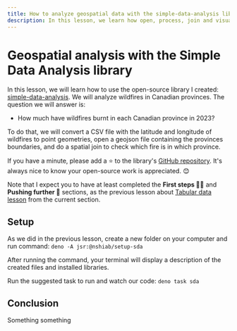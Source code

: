 ```yaml
---
title: How to analyze geospatial data with the simple-data-analysis library
description: In this lesson, we learn how open, process, join and visualize geospatial data.
---
```



# Geospatial analysis with the Simple Data Analysis library

In this lesson, we will learn how to use the open-source library I created: [simple-data-analysis](https://github.com/nshiab/simple-data-analysis). We will analyze wildfires in Canadian provinces. The question we will answer is:

- How much have wildfires burnt in each Canadian province in 2023?

To do that, we will convert a CSV file with the latitude and longitude of wildfires to point geometries, open a geojson file containing the provinces boundaries, and do a spatial join to check which fire is in which province.

If you have a minute, please add a ⭐ to the library's [GitHub repository](https://github.com/nshiab/simple-data-analysis). It's always nice to know your open-source work is appreciated. 😊

Note that I expect you to have at least completed the **First steps 🧑‍🎓** and **Pushing further 🚀** sections, as the previous lesson about [Tabular data lesson](/simple-data-analysis/tabular-data) from the current section.

<NoticeIntro />

## Setup

As we did in the previous lesson, create a new folder on your computer and run command: `deno -A jsr:@nshiab/setup-sda`

After running the command, your terminal will display a description of the created files and installed libraries.

Run the suggested task to run and watch our code: `deno task sda`


## Conclusion

Something something

<NoticeEnd />
